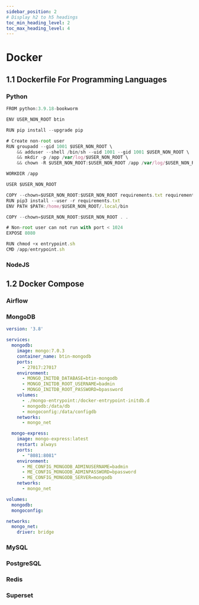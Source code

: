 ```yaml
---
sidebar_position: 2
# Display h2 to h5 headings
toc_min_heading_level: 2
toc_max_heading_level: 4
---
```


# Docker

## 1.1 Dockerfile For Programming Languages

### Python

```jsx
FROM python:3.9.18-bookworm

ENV USER_NON_ROOT btin

RUN pip install --upgrade pip

# Create non-root user
RUN groupadd --gid 1001 $USER_NON_ROOT \
    && adduser --shell /bin/sh --uid 1001 --gid 1001 $USER_NON_ROOT \
    && mkdir -p /app /var/log/$USER_NON_ROOT \
    && chown -R $USER_NON_ROOT:$USER_NON_ROOT /app /var/log/$USER_NON_ROOT

WORKDIR /app

USER $USER_NON_ROOT

COPY --chown=$USER_NON_ROOT:$USER_NON_ROOT requirements.txt requirements.txt
RUN pip3 install --user -r requirements.txt
ENV PATH $PATH:/home/$USER_NON_ROOT/.local/bin

COPY --chown=$USER_NON_ROOT:$USER_NON_ROOT . .

# Non-root user can not run with port < 1024
EXPOSE 8080

RUN chmod +x entrypoint.sh
CMD /app/entrypoint.sh
```

### NodeJS

## 1.2 Docker Compose

### Airflow


### MongoDB

```yaml
version: '3.8'

services:
  mongodb:
    image: mongo:7.0.3
    container_name: btin-mongodb
    ports:
      - 27017:27017
    environment:
      - MONGO_INITDB_DATABASE=btin-mongodb
      - MONGO_INITDB_ROOT_USERNAME=badmin
      - MONGO_INITDB_ROOT_PASSWORD=bpassword
    volumes:
      - ./mongo-entrypoint:/docker-entrypoint-initdb.d
      - mongodb:/data/db
      - mongoconfig:/data/configdb
    networks:
      - mongo_net

  mongo-express:
    image: mongo-express:latest
    restart: always
    ports:
      - "8081:8081"
    environment:
      - ME_CONFIG_MONGODB_ADMINUSERNAME=badmin
      - ME_CONFIG_MONGODB_ADMINPASSWORD=bpassword
      - ME_CONFIG_MONGODB_SERVER=mongodb
    networks:
      - mongo_net

volumes:
  mongodb:
  mongoconfig:

networks:
  mongo_net:
    driver: bridge
```

### MySQL
### PostgreSQL
### Redis
### Superset
